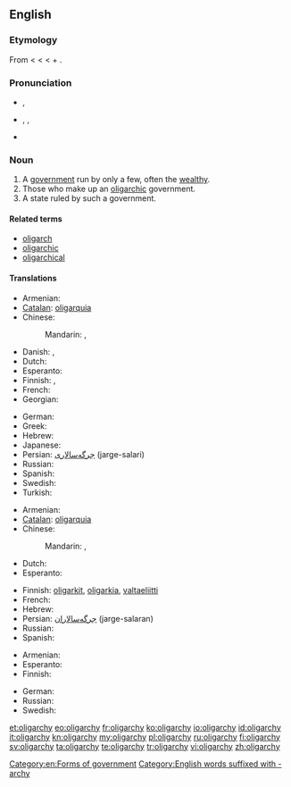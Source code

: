 ==English==

===Etymology===
From {{etyl|fr}} {{term|oligarchie|lang=fr}} < {{etyl|la}} {{term|oligarchia|lang=la}} < {{etyl|grc}} {{term|ὀλιγαρχία|sc=polytonic|tr=oligarchia|lang=grc}} < {{term|ὀλίγος|sc=polytonic|tr=oligos||few|lang=grc}} + {{term|ἀρχή|sc=polytonic|tr=archē||rule|lang=grc}}.

===Pronunciation===
* {{a|UK}} {{IPA|/ˈɒlɪɡɑːki/}}, {{SAMPA|/"QlIgA:ki/}}
* {{a|US}} {{enPR|älʹĭ-gär'kē|ōlʹĭ-gär'kē}}, {{IPA|/ˈɑːlɪˌɡɑrki/|/ˈoʊlɪˌɡɑrki/}}, {{SAMPA|/"A:lI%gArki/|/"oUlI%gArki/}}
* {{audio|en-uk-oligarchy.ogg|Audio (UK)}}

===Noun===
{{wikipedia}}
{{en-noun|oligarch|ies}}

# A [[government]] run by only a few, often the [[wealthy]].
# Those who make up an [[oligarchic]] government.
# A state ruled by such a government.

====Related terms====
* [[oligarch]]
* [[oligarchic]]
* [[oligarchical]]

====Translations====
{{trans-top|Government by only a few}}
* Armenian: {{t|hy|օլիգարխիա|tr=ōligarxia|sc=Armn}}
* [[Catalan]]: [[oligarquia]] {{f}}
* Chinese:
*: Mandarin: {{t|cmn|寡頭政治|sc=Hani}}, {{t|cmn|寡头政治|tr=guǎtóu zhèngzhì|sc=Hani}}
* Danish: {{t|da|oligarki|n}}, {{t|da|fåmandsvælde|n|c}}
* Dutch: {{t-|nl|oligarchie|f}}
* Esperanto: {{t|eo|oligarĥio}}
* Finnish: {{t-|fi|harvainvalta}}, {{t+|fi|oligarkia}}
* French: {{t+|fr|oligarchie|f}}
* Georgian: {{t|ka|ოლიგარქია|sc=Geor|xs=Georgian}}
{{trans-mid}}
* German: {{t+|de|Oligarchie|f}}
* Greek: {{t|el|ολιγαρχία|f}}
* Hebrew: {{t+|he|אוליגרכיה|f}}
* Japanese: {{t|ja|寡頭政治|tr=かとうせいじ, katō seiji}}
* Persian: [[جرگه‌سالاری]] (jarge-salari)
* Russian: {{t|ru|олигархия|f|tr=oligárxija}}
* Spanish: {{t+|es|oligarquía|f}}
* Swedish: {{t|sv|oligarki|n}}
* Turkish: {{t+|tr|oligarşi}}
{{trans-bottom}}

{{trans-top|Those who make up an oligarchic government}}
* Armenian: {{t|hy|օլիգարխիա|tr=ōligarxia|sc=Armn}}
* [[Catalan]]: [[oligarquia]] {{f}}
* Chinese:
*: Mandarin: {{t-|cmn|寡頭|sc=Hani}}, {{t-|cmn|寡头|tr=guǎtóu|sc=Hani}}
* Dutch: {{t-|nl|oligarchie|f}}
* Esperanto: {{t|eo|oligarĥio}}
{{trans-mid}}
* Finnish: [[oligarkki|oligarkit]], [[oligarkia]], [[valtaeliitti]]
* French: {{t+|fr|oligarchie|f}}
* Hebrew: {{t+|he|אוליגרכיה|f}}
* Persian: [[جرگه‌سالاران]] (jarge-salaran)
* Russian: {{t|ru|олигархия|f|tr=oligárxija}}
* Spanish: {{t+|es|oligarquía|f}}
{{trans-bottom}}

{{trans-top|State ruled by such a government}}
* Armenian: {{t|hy|օլիգարխիա|tr=ōligarxia|sc=Armn}}
* Esperanto: {{t|eo|oligarĥio}}
* Finnish: {{t+|fi|oligarkia}}
{{trans-mid}}
* German: {{t+|de|Oligarchie|f}}
* Russian: {{t|ru|олигархия|f|tr=oligárxija}}
* Swedish: {{t|sv|oligarki|n}}
{{trans-bottom}}

[[Category:en:Forms of government]]
[[Category:English words suffixed with -archy]]

[[et:oligarchy]]
[[eo:oligarchy]]
[[fr:oligarchy]]
[[ko:oligarchy]]
[[io:oligarchy]]
[[id:oligarchy]]
[[it:oligarchy]]
[[kn:oligarchy]]
[[my:oligarchy]]
[[pl:oligarchy]]
[[ru:oligarchy]]
[[fi:oligarchy]]
[[sv:oligarchy]]
[[ta:oligarchy]]
[[te:oligarchy]]
[[tr:oligarchy]]
[[vi:oligarchy]]
[[zh:oligarchy]]